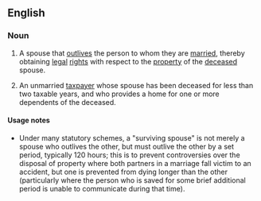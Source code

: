 ==English==
===Noun===
{{en-noun|sg=[[surviving]] [[spouse]]}}
# {{law}} A spouse that [[outlive]]s the person to whom they are [[married]], thereby obtaining [[legal]] [[right]]s with respect to the [[property]] of the [[deceased]] spouse.
# {{tax}} {{US}} An unmarried [[taxpayer]] whose spouse has been deceased for less than two taxable years, and who provides a home for one or more dependents of the deceased.

====Usage notes====
*Under many statutory schemes, a "surviving spouse" is not merely a spouse who outlives the other, but must outlive the other by a set period, typically 120 hours; this is to prevent controversies over the disposal of property where both partners in a marriage fall victim to an accident, but one is prevented from dying longer than the other (particularly where the person who is saved for some brief additional period is unable to communicate during that time).